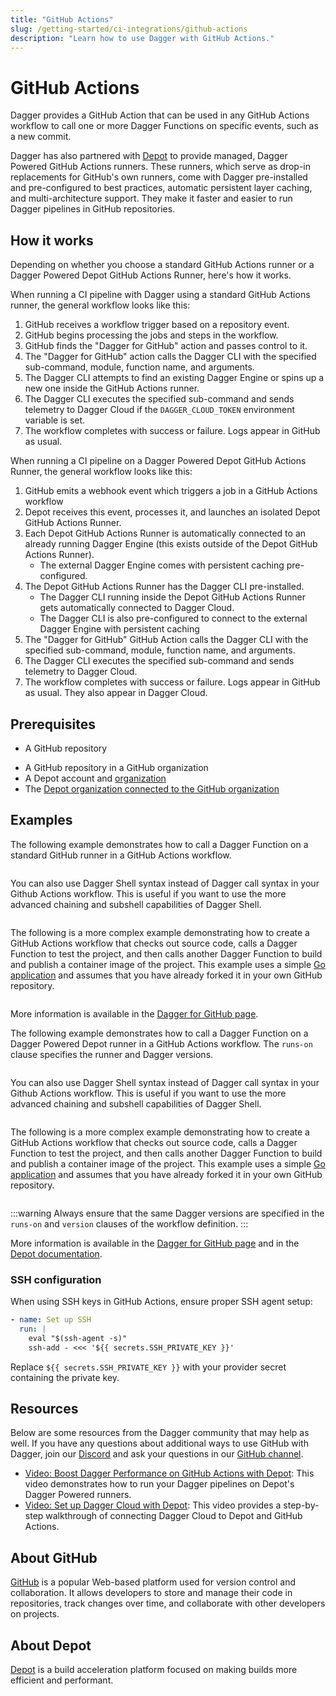 ```yaml
---
title: "GitHub Actions"
slug: /getting-started/ci-integrations/github-actions
description: "Learn how to use Dagger with GitHub Actions."
---
```



# GitHub Actions

Dagger provides a GitHub Action that can be used in any GitHub Actions workflow to call one or more Dagger Functions on specific events, such as a new commit.

Dagger has also partnered with [Depot](https://depot.dev/) to provide managed, Dagger Powered GitHub Actions runners. These runners, which serve as drop-in replacements for GitHub's own runners, come with Dagger pre-installed and pre-configured to best practices, automatic persistent layer caching, and multi-architecture support. They make it faster and easier to run Dagger pipelines in GitHub repositories.

## How it works

Depending on whether you choose a standard GitHub Actions runner or a Dagger Powered Depot GitHub Actions Runner, here's how it works.

<Tabs groupId="runner">
<TabItem value="GitHub">

When running a CI pipeline with Dagger using a standard GitHub Actions runner, the general workflow looks like this:

1. GitHub receives a workflow trigger based on a repository event.
1. GitHub begins processing the jobs and steps in the workflow.
1. GitHub finds the "Dagger for GitHub" action and passes control to it.
1. The "Dagger for GitHub" action calls the Dagger CLI with the specified sub-command, module, function name, and arguments.
1. The Dagger CLI attempts to find an existing Dagger Engine or spins up a new one inside the GitHub Actions runner.
1. The Dagger CLI executes the specified sub-command and sends telemetry to Dagger Cloud if the `DAGGER_CLOUD_TOKEN` environment variable is set.
1. The workflow completes with success or failure. Logs appear in GitHub as usual.

</TabItem>
<TabItem value="Depot">

When running a CI pipeline on a Dagger Powered Depot GitHub Actions Runner, the general workflow looks like this:

1. GitHub emits a webhook event which triggers a job in a GitHub Actions workflow
1. Depot receives this event, processes it, and launches an isolated Depot GitHub Actions Runner.
1. Each Depot GitHub Actions Runner is automatically connected to an already running Dagger Engine (this exists outside of the Depot GitHub Actions Runner).
    * The external Dagger Engine comes with persistent caching pre-configured.
1. The Depot GitHub Actions Runner has the Dagger CLI pre-installed.
    * The Dagger CLI running inside the Depot GitHub Actions Runner gets automatically connected to Dagger Cloud.
    * The Dagger CLI is also pre-configured to connect to the external Dagger Engine with persistent caching
1. The "Dagger for GitHub" GitHub Action calls the Dagger CLI with the specified sub-command, module, function name, and arguments.
1. The Dagger CLI executes the specified sub-command and sends telemetry to Dagger Cloud.
1. The workflow completes with success or failure. Logs appear in GitHub as usual. They also appear in Dagger Cloud.

</TabItem>
</Tabs>

## Prerequisites

<Tabs groupId="runner">
<TabItem value="GitHub">

- A GitHub repository

</TabItem>
<TabItem value="Depot">

- A GitHub repository in a GitHub organization
- A Depot account and [organization](https://depot.dev/docs/github-actions/quickstart#create-an-organization)
- The [Depot organization connected to the GitHub organization](https://depot.dev/docs/github-actions/quickstart#connect-to-github)

</TabItem>
</Tabs>

## Examples

<Tabs groupId="runner">
<TabItem value="GitHub">

The following example demonstrates how to call a Dagger Function on a standard GitHub runner in a GitHub Actions workflow.

```yaml title=".github/workflows/dagger.yml" file=./snippets/github-hello.yml
```

You can also use Dagger Shell syntax instead of Dagger call syntax in your Github Actions workflow. This is useful if you want to use the more advanced chaining and subshell capabilities of Dagger Shell.

```yaml title=".github/workflows/dagger.yml" file=./snippets/github-hello-shell.yml
```

The following is a more complex example demonstrating how to create a GitHub Actions workflow that checks out source code, calls a Dagger Function to test the project, and then calls another Dagger Function to build and publish a container image of the project. This example uses a simple [Go application](https://github.com/kpenfound/greetings-api) and assumes that you have already forked it in your own GitHub repository.

```yaml title=".github/workflows/dagger.yml" file=./snippets/github-test-build.yml
```

More information is available in the [Dagger for GitHub page](https://github.com/marketplace/actions/dagger-for-github).

</TabItem>
<TabItem value="Depot">

The following example demonstrates how to call a Dagger Function on a Dagger Powered Depot runner in a GitHub Actions workflow. The `runs-on` clause specifies the runner and Dagger versions.

```yaml title=".github/workflows/dagger.yml" file=./snippets/depot-hello.yml template
```

You can also use Dagger Shell syntax instead of Dagger call syntax in your Github Actions workflow. This is useful if you want to use the more advanced chaining and subshell capabilities of Dagger Shell.

```yaml title=".github/workflows/dagger.yml" file=./snippets/depot-hello-shell.yml
```

The following is a more complex example demonstrating how to create a GitHub Actions workflow that checks out source code, calls a Dagger Function to test the project, and then calls another Dagger Function to build and publish a container image of the project. This example uses a simple [Go application](https://github.com/kpenfound/greetings-api) and assumes that you have already forked it in your own GitHub repository.

```yaml title=".github/workflows/dagger.yml" file=./snippets/depot-test-build.yml template
```

:::warning
Always ensure that the same Dagger versions are specified in the `runs-on` and `version` clauses of the workflow definition.
:::

More information is available in the [Dagger for GitHub page](https://github.com/marketplace/actions/dagger-for-github) and in the [Depot documentation](https://depot.dev/docs/).

</TabItem>
</Tabs>

### SSH configuration

When using SSH keys in GitHub Actions, ensure proper SSH agent setup:

```yaml
- name: Set up SSH
  run: |
    eval "$(ssh-agent -s)"
    ssh-add - <<< '${{ secrets.SSH_PRIVATE_KEY }}'
```

Replace `${{ secrets.SSH_PRIVATE_KEY }}` with your provider secret containing the private key.

## Resources

Below are some resources from the Dagger community that may help as well. If you have any questions about additional ways to use GitHub with Dagger, join our [Discord](https://discord.gg/dagger-io) and ask your questions in our [GitHub channel](https://discord.com/channels/707636530424053791/1117139064274034809).

- [Video: Boost Dagger Performance on GitHub Actions with Depot](https://www.youtube.com/watch?v=55fQqPnJ4XU): This video demonstrates how to run your Dagger pipelines on Depot's Dagger Powered runners.
- [Video: Set up Dagger Cloud with Depot](https://www.youtube.com/watch?v=Y59gmLLOOT8): This video provides a step-by-step walkthrough of connecting Dagger Cloud to Depot and GitHub Actions.

## About GitHub

[GitHub](https://github.com/) is a popular Web-based platform used for version control and collaboration. It allows developers to store and manage their code in repositories, track changes over time, and collaborate with other developers on projects.

## About Depot

[Depot](https://depot.dev/) is a build acceleration platform focused on making builds more efficient and performant.
